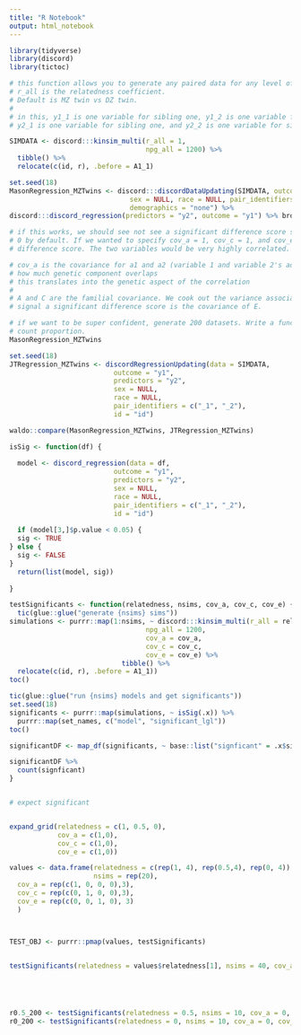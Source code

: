 ```yaml
---
title: "R Notebook"
output: html_notebook
---
```


```r
library(tidyverse)
library(discord)
library(tictoc)
```

```r

# this function allows you to generate any paired data for any level of relatedness.
# r_all is the relatedness coefficient.
# Default is MZ twin vs DZ twin.
#
# in this, y1_1 is one variable for sibling one, y1_2 is one variable for sibling 2.
# y2_1 is one variable for sibling one, and y2_2 is one variable for sibling 2.

SIMDATA <- discord:::kinsim_multi(r_all = 1,
                                  npg_all = 1200) %>% 
  tibble() %>%
  relocate(c(id, r), .before = A1_1)

```

```r
set.seed(18)
MasonRegression_MZTwins <- discord:::discordDataUpdating(SIMDATA, outcome = "y1", predictors = "y2", id = "id", 
                              sex = NULL, race = NULL, pair_identifiers = c("_1", "_2"), 
                              demographics = "none") %>%
discord:::discord_regression(predictors = "y2", outcome = "y1") %>% broom::tidy()

```

```r

# if this works, we should see not see a significant difference score since the covariance of the ACE are
# 0 by default. If we wanted to specify cov_a = 1, cov_c = 1, and cov_e = 1, then we would find a significant
# difference score. The two variables would be very highly correlated.

# cov_a is the covariance for a1 and a2 (variable 1 and variable 2's added variance) -- 
# how much genetic component overlaps
# this translates into the genetic aspect of the correlation
# 
# A and C are the familial covariance. We cook out the variance associated with A and C, and the only thing that should
# signal a significant difference score is the covariance of E.

# if we want to be super confident, generate 200 datasets. Write a function to flag whether it's significant or not, and then 
# count proportion.
MasonRegression_MZTwins

```

```r

set.seed(18)
JTRegression_MZTwins <- discordRegressionUpdating(data = SIMDATA,
                          outcome = "y1",
                          predictors = "y2",
                          sex = NULL,
                          race = NULL,
                          pair_identifiers = c("_1", "_2"),
                          id = "id")

```

```r
waldo::compare(MasonRegression_MZTwins, JTRegression_MZTwins)
```

```r

isSig <- function(df) {
  
  model <- discord_regression(data = df,
                          outcome = "y1",
                          predictors = "y2",
                          sex = NULL,
                          race = NULL,
                          pair_identifiers = c("_1", "_2"),
                          id = "id")
  
  if (model[3,]$p.value < 0.05) {
  sig <- TRUE
} else {
  sig <- FALSE
}
  return(list(model, sig))
  
}

```

```r


testSignificants <- function(relatedness, nsims, cov_a, cov_c, cov_e) {
  tic(glue::glue("generate {nsims} sims"))
simulations <- purrr::map(1:nsims, ~ discord:::kinsim_multi(r_all = relatedness,
                                  npg_all = 1200,
                                  cov_a = cov_a,
                                  cov_c = cov_c,
                                  cov_e = cov_e) %>% 
                            tibble() %>%
  relocate(c(id, r), .before = A1_1))
toc()

tic(glue::glue("run {nsims} models and get significants"))
set.seed(18)
significants <- purrr::map(simulations, ~ isSig(.x)) %>%
  purrr::map(set_names, c("model", "significant_lgl"))
toc()

significantDF <- map_df(significants, ~ base::list("signficant" = .x$significant_lgl))

significantDF %>% 
  count(signficant)
}


# expect significant


expand_grid(relatedness = c(1, 0.5, 0),
            cov_a = c(1,0),
            cov_c = c(1,0),
            cov_e = c(1,0))

values <- data.frame(relatedness = c(rep(1, 4), rep(0.5,4), rep(0, 4)),
                     nsims = rep(20),
  cov_a = rep(c(1, 0, 0, 0),3),
  cov_c = rep(c(0, 1, 0, 0),3),
  cov_e = rep(c(0, 0, 1, 0), 3)
  )



TEST_OBJ <- purrr::pmap(values, testSignificants)


testSignificants(relatedness = values$relatedness[1], nsims = 40, cov_a = values$cov_a[1], cov_c = values$cov_c[1], cov_e = values$cov_e[1])





r0.5_200 <- testSignificants(relatedness = 0.5, nsims = 10, cov_a = 0, cov_c = 1, cov_e = 0)
r0_200 <- testSignificants(relatedness = 0, nsims = 10, cov_a = 0, cov_c = 0, cov_e = 1)


```
